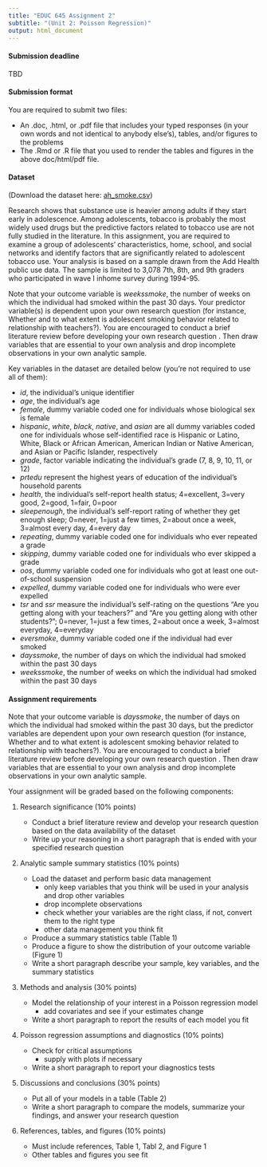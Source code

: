 ```yaml
---
title: "EDUC 645 Assignment 2"
subtitle: "(Unit 2: Poisson Regression)"
output: html_document
---
```


#### Submission deadline

TBD

#### Submission format

You are required to submit two files:  

 - An .doc, .html, or .pdf file that includes your typed responses (in your own words and not identical to anybody else's), tables, and/or figures to the problems  
 - The .Rmd or .R file that you used to render the tables and figures in the above doc/html/pdf file. 
 
#### Dataset

(Download the dataset here: [ah_smoke.csv](./data/ah_smoke.csv))

Research shows that substance use is heavier among adults if they start early in adolescence. Among adolescents, tobacco is probably the most widely used drugs but the predictive factors related to tobacco use are not fully studied in the literature. In this assignment, you are required to examine a group of adolescents' characteristics, home, school, and social networks and identify factors that are significantly related to adolescent tobacco use. Your analysis is based on a sample drawn from the Add Health public use data. The sample is limited to 3,078 7th, 8th, and 9th graders who participated in wave I inhome survey during 1994-95. 

Note that your outcome variable is *weekssmoke*, the number of weeks on which the individual had smoked within the past 30 days. Your predictor variable(s) is dependent upon your own research question (for instance, Whether and to what extent is adolescent smoking behavior related to relationship with teachers?). You are encouraged to conduct a brief literature review before developing your own research question . Then draw variables that are essential to your own analysis and drop incomplete observations in your own analytic sample.

Key variables in the dataset are detailed below (you're not required to use all of them):

 - *id*, the individual's unique identifier
 - *age*, the individual's age
 - *female*, dummy variable coded one for individuals whose biological sex is female
 - *hispanic*, *white*, *black*, *native*, and *asian* are all dummy variables coded one for individuals whose self-identified race is Hispanic or Latino, White, Black or African American, American Indian or Native American, and Asian or Pacific Islander, respectively
 - *grade*, factor variable indicating the individual's grade (7, 8, 9, 10, 11, or 12)
 - *prtedu* represent the highest years of education of the individual's household parents
 - *health*, the individual's self-report health status; 4=excellent, 3=very good, 2=good, 1=fair, 0=poor
 - *sleepenough*, the individual's self-report rating of whether they get enough sleep; 0=never, 1=just a few times, 2=about once a week, 3=almost every day, 4=every day
 - *repeating*, dummy variable coded one for individuals who ever repeated a grade
 - *skipping*, dummy variable coded one for individuals who ever skipped a grade
 - *oos*, dummy variable coded one for individuals who got at least one out-of-school suspension
 - *expelled*, dummy variable coded one for individuals who were ever expelled
 - *tsr* and *ssr* measure the individual's self-rating on the questions "Are you getting along with your teachers?" and "Are you getting along with other students?"; 0=never, 1=just a few times, 2=about once a week, 3=almost everyday, 4=everyday
 - *eversmoke*, dummy variable coded one if the individual had ever smoked
 - *dayssmoke*, the number of days on which the individual had smoked within the past 30 days
 - *weekssmoke*, the number of weeks on which the individual had smoked within the past 30 days

#### Assignment requirements

Note that your outcome variable is *dayssmoke*, the number of days on which the individual had smoked within the past 30 days, but the predictor variables are dependent upon your own research question (for instance, Whether and to what extent is adolescent smoking behavior related to relationship with teachers?). You are encouraged to conduct a brief literature review before developing your own research question . Then draw variables that are essential to your own analysis and drop incomplete observations in your own analytic sample.

Your assignment will be graded based on the following components:

1. Research significance (10% points) 

    + Conduct a brief literature review and develop your research question based on the data availability of the dataset
    + Write up your reasoning in a short paragraph that is ended with your specified research question  

2. Analytic sample summary statistics (10% points)

    + Load the dataset and perform basic data management
      + only keep variables that you think will be used in your analysis and drop other variables
      + drop incomplete observations
      + check whether your variables are the right class, if not, convert them to the right type
      + other data management you think fit 
    + Produce a summary statistics table (Table 1)
    + Produce a figure to show the distribution of your outcome variable (Figure 1)
    + Write a short paragraph describe your sample, key variables, and the summary statistics 
 
3. Methods and analysis (30% points)

    + Model the relationship of your interest in a Poisson regression model
      + add covariates and see if your estimates change
    + Write a short paragraph to report the results of each model you fit 

4. Poisson regression assumptions and diagnostics (10% points)

    + Check for critical assumptions
      + supply with plots if necessary
    + Write a short paragraph to report your diagnostics tests 

5. Discussions and conclusions (30% points)

    + Put all of your models in a table (Table 2) 
    + Write a short paragraph to compare the models, summarize your findings, and answer your research question 

6. References, tables, and figures (10% points)

    + Must include references, Table 1, Tabl 2, and Figure 1
    + Other tables and figures you see fit
